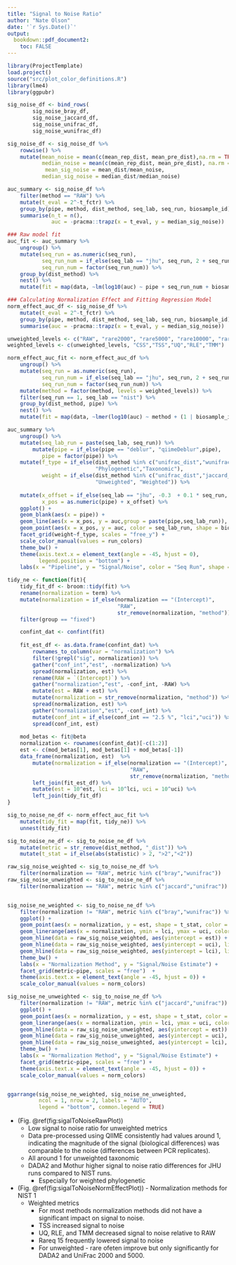 ```yaml
---
title: "Signal to Noise Ratio"
author: "Nate Olson"
date: '`r Sys.Date()`'
output:
  bookdown::pdf_document2: 
    toc: FALSE
---
```



```r
library(ProjectTemplate)
load.project()
source("src/plot_color_definitions.R")
library(lme4)
library(ggpubr)
```


```r
sig_noise_df <- bind_rows(
        sig_noise_bray_df,
        sig_noise_jaccard_df,
        sig_noise_unifrac_df,
        sig_noise_wunifrac_df)

sig_noise_df <- sig_noise_df %>% 
    rowwise() %>% 
    mutate(mean_noise = mean(c(mean_rep_dist, mean_pre_dist),na.rm = TRUE), 
           median_noise = mean(c(mean_rep_dist, mean_pre_dist), na.rm = TRUE),
            mean_sig_noise = mean_dist/mean_noise,
           median_sig_noise = median_dist/median_noise)

auc_summary <- sig_noise_df %>% 
    filter(method == "RAW") %>% 
    mutate(t_eval = 2^-t_fctr) %>% 
    group_by(pipe, method, dist_method, seq_lab, seq_run, biosample_id) %>% 
    summarise(n_t = n(), 
              auc = -pracma::trapz(x = t_eval, y = median_sig_noise))

### Raw model fit
auc_fit <- auc_summary %>% 
    ungroup() %>% 
    mutate(seq_run = as.numeric(seq_run),
           seq_run_num = if_else(seq_lab == "jhu", seq_run, 2 + seq_run),
           seq_run_num = factor(seq_run_num)) %>% 
    group_by(dist_method) %>%
    nest() %>%
    mutate(fit = map(data, ~lm(log10(auc) ~ pipe + seq_run_num + biosample_id, data = .)))

### Calculating Normalization Effect and Fitting Regression Model
norm_effect_auc_df <- sig_noise_df %>%
    mutate(t_eval = 2^-t_fctr) %>%
    group_by(pipe, method, dist_method, seq_lab, seq_run, biosample_id) %>%
    summarise(auc = -pracma::trapz(x = t_eval, y = median_sig_noise))

unweighted_levels <- c("RAW", "rare2000", "rare5000", "rare10000", "rareq15")
weighted_levels <- c(unweighted_levels, "CSS","TSS","UQ","RLE","TMM")

norm_effect_auc_fit <- norm_effect_auc_df %>%
    ungroup() %>%
    mutate(seq_run = as.numeric(seq_run),
           seq_run_num = if_else(seq_lab == "jhu", seq_run, 2 + seq_run),
           seq_run_num = factor(seq_run_num)) %>%
    mutate(method = factor(method, levels = weighted_levels)) %>%
    filter(seq_run == 1, seq_lab == "nist") %>% 
    group_by(dist_method, pipe) %>%
    nest() %>%
    mutate(fit = map(data, ~lmer(log10(auc) ~ method + (1 | biosample_id), data = .)))
```


```r
auc_summary %>% 
    ungroup() %>% 
    mutate(seq_lab_run = paste(seq_lab, seq_run)) %>% 
        mutate(pipe = if_else(pipe == "deblur", "qiimeDeblur",pipe),
           pipe = factor(pipe)) %>% 
    mutate(f_type = if_else(dist_method %in% c("unifrac_dist","wunifrac_dist"), 
                            "Phylogenetic","Taxonomic"),
           weight = if_else(dist_method %in% c("unifrac_dist","jaccard_dist"),
                            "Unweighted", "Weighted")) %>% 
    
    mutate(x_offset = if_else(seq_lab == "jhu", -0.3  + 0.1 * seq_run, 0.1 * seq_run),
           x_pos = as.numeric(pipe) + x_offset) %>% 
    ggplot() + 
    geom_blank(aes(x = pipe)) + 
    geom_line(aes(x = x_pos, y = auc,group = paste(pipe,seq_lab_run)), color = "grey60") + 
    geom_point(aes(x = x_pos, y = auc, color = seq_lab_run, shape = biosample_id)) + 
    facet_grid(weight~f_type, scales = "free_y") +
    scale_color_manual(values = run_colors)
    theme_bw() + 
    theme(axis.text.x = element_text(angle = -45, hjust = 0),
          legend.position = "bottom") + 
    labs(x = "Pipeline", y = "Signal/Noise", color = "Seq Run", shape = "Individual")
```

```r
tidy_ne <- function(fit){
    tidy_fit_df <- broom::tidy(fit) %>% 
    rename(normalization = term) %>% 
    mutate(normalization = if_else(normalization == "(Intercept)",
                                   "RAW", 
                                   str_remove(normalization, "method"))) %>%
    filter(group == "fixed")

    confint_dat <- confint(fit)
    
    fit_est_df <- as.data.frame(confint_dat) %>% 
        rownames_to_column(var = "normalization") %>% 
        filter(!grepl("sig", normalization)) %>% 
        gather("conf_int","est", -normalization) %>% 
        spread(normalization, est) %>%
        rename(RAW = `(Intercept)`) %>%
        gather("normalization","est", -conf_int, -RAW) %>% 
        mutate(est = RAW + est) %>% 
        mutate(normalization = str_remove(normalization, "method")) %>%
        spread(normalization, est) %>% 
        gather("normalization","est", -conf_int) %>% 
        mutate(conf_int = if_else(conf_int == "2.5 %", "lci","uci")) %>% 
        spread(conf_int, est) 
    
    mod_betas <- fit@beta
    normalization <- rownames(confint_dat)[-c(1:2)]
    est <- c(mod_betas[1], mod_betas[1] + mod_betas[-1])
    data_frame(normalization, est)  %>%
        mutate(normalization = if_else(normalization == "(Intercept)",
                                       "RAW", 
                                       str_remove(normalization, "method"))) %>%
        left_join(fit_est_df) %>% 
        mutate(est = 10^est, lci = 10^lci, uci = 10^uci) %>% 
        left_join(tidy_fit_df)
}

sig_to_noise_ne_df <- norm_effect_auc_fit %>% 
    mutate(tidy_fit = map(fit, tidy_ne)) %>% 
    unnest(tidy_fit)
```


```r
sig_to_noise_ne_df <- sig_to_noise_ne_df %>% 
    mutate(metric = str_remove(dist_method, "_dist")) %>% 
    mutate(t_stat = if_else(abs(statistic) > 2, ">2","<2"))

raw_sig_noise_weighted <- sig_to_noise_ne_df %>% 
    filter(normalization == "RAW", metric %in% c("bray","wunifrac")) 
raw_sig_noise_unweighted <- sig_to_noise_ne_df %>% 
    filter(normalization == "RAW", metric %in% c("jaccard","unifrac")) 


sig_noise_ne_weighted <- sig_to_noise_ne_df %>% 
    filter(normalization != "RAW", metric %in% c("bray","wunifrac")) %>%
    ggplot() + 
    geom_point(aes(x = normalization, y = est, shape = t_stat, color = normalization)) + 
    geom_linerange(aes(x = normalization, ymin = lci, ymax = uci, color = normalization)) + 
    geom_hline(data = raw_sig_noise_weighted, aes(yintercept = est)) + 
    geom_hline(data = raw_sig_noise_weighted, aes(yintercept = uci), linetype = 2) + 
    geom_hline(data = raw_sig_noise_weighted, aes(yintercept = lci), linetype = 2) +  
    theme_bw() +
    labs(x = "Normalization Method", y = "Signal/Noise Estimate") + 
    facet_grid(metric~pipe, scales = "free")  + 
    theme(axis.text.x = element_text(angle = -45, hjust = 0)) + 
    scale_color_manual(values = norm_colors) 

sig_noise_ne_unweighted <- sig_to_noise_ne_df %>% 
    filter(normalization != "RAW", metric %in% c("jaccard","unifrac")) %>%
    ggplot() + 
    geom_point(aes(x = normalization, y = est, shape = t_stat, color = normalization)) + 
    geom_linerange(aes(x = normalization, ymin = lci, ymax = uci, color = normalization)) + 
    geom_hline(data = raw_sig_noise_unweighted, aes(yintercept = est)) + 
    geom_hline(data = raw_sig_noise_unweighted, aes(yintercept = uci), linetype = 2) + 
    geom_hline(data = raw_sig_noise_unweighted, aes(yintercept = lci), linetype = 2) + 
    theme_bw() +
    labs(x = "Normalization Method", y = "Signal/Noise Estimate") + 
    facet_grid(metric~pipe, scales = "free") + 
    theme(axis.text.x = element_text(angle = -45, hjust = 0)) +
    scale_color_manual(values = norm_colors)


ggarrange(sig_noise_ne_weighted, sig_noise_ne_unweighted, 
          ncol = 1, nrow = 2, labels = "AUTO", 
          legend = "bottom", common.legend = TRUE)
```


* (Fig. \@ref(fig:sigalToNoiseRawPlot)) 
    - Low signal to noise ratio for unweighted metrics 
    - Data pre-processed using QIIME consistently had values around 1, indicating the magnitude of the signal (biological differences) was comparable to the noise (differences between PCR replicates). 
    - All around 1 for unweighted taxonomic
    - DADA2 and Mothur higher signal to noise ratio differences for JHU runs compared to NIST runs. 
        + Especially for weighted phylogenetic  
* (Fig. \@ref(fig:sigalToNoiseNormEffectPlot)) - Normalization methods for NIST 1
    - Weighted metrics 
        + For most methods normalization methods did not have a significant impact on signal to noise. 
        + TSS increased signal to noise
        + UQ, RLE, and TMM decreased signal to noise relative to RAW
        + Rareq 15 frequently lowered signal to noise 
        + For unweighted - rare ofeten improve but only significantly for DADA2 and UniFrac 2000 and 5000. 
